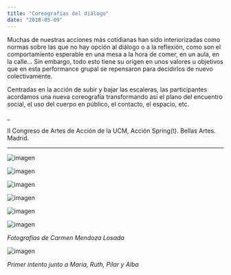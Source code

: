 ```yaml
---
title: "Coreografías del diálogo"
date: "2018-05-09"
---
```


Muchas de nuestras acciones más cotidianas han sido interiorizadas como normas sobre las que no hay opción al diálogo o a la reflexión, como son el comportamiento esperable en una mesa a la hora de comer, en un aula, en la calle… Sin embargo, todo esto tiene su origen en unos valores u objetivos que en esta performance grupal se repensaron para decidirlos de nuevo colectivamente.

Centradas en la acción de subir y bajar las escaleras, las participantes acordamos una nueva coreografía transformando así el plano del encuentro social, el uso del cuerpo en público, el contacto, el espacio, etc.

_

II Congreso de Artes de Acción de la UCM, Acción Spring(t).
Bellas Artes.
Madrid.

---

![imagen](./imagenes/coreografias-del-dialogo-01.jpg)

![imagen](./imagenes/coreografias-del-dialogo-02.jpg)

![imagen](./imagenes/coreografias-del-dialogo-03.jpg)

![imagen](./imagenes/coreografias-del-dialogo-04.jpg)

![imagen](./imagenes/coreografias-del-dialogo-05.jpg)

![imagen](./imagenes/coreografias-del-dialogo-06.jpg)

_Fotografías de Carmen Mendoza Losada_

![imagen](./imagenes/coreografias-del-dialogo-07.jpg)


_Primer intento junto a María, Ruth, Pilar y Alba_
